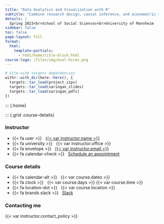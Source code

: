```yaml
---
title: "Data Analytics and Visualization with R"
subtitle: "Combine research design, causal inference, and econometric tools to measure the effects of social programs"
details: |
  Spring 2023<br>School of Social Sciences<br>University of Mannheim
sidebar: false
toc: false
page-layout: full
format:
  html:
    template-partials:
      - html/home/title-block.html
course-logo: /files/img/eval-hires.png
---
```


```r
# Site-wide targets dependencies
withr::with_dir(here::here(), {
  targets::tar_load(project_zips)
  targets::tar_load(xaringan_slides)
  targets::tar_load(xaringan_pdfs)
})
```

::: {.home}

::: {.grid .course-details}

::: {.g-col-12 .g-col-sm-6 .g-col-md-4}
### Instructor

- {{< fa user >}} &nbsp; [{{< var instructor.name >}}]({{< var instructor.url >}})
- {{< fa university >}} &nbsp; {{< var instructor.office >}}
- {{< fa envelope >}} &nbsp; <a href="mailto:{{< var instructor.email >}}">{{< var instructor.email >}}</a>
- {{< fa calendar-check >}} &nbsp; [Schedule an appointment]({{< var instructor.appointment_url >}})
:::

::: {.g-col-12 .g-col-sm-6 .g-col-md-4}
### Course details

<!-- - {{< fa calendar >}} &nbsp; {{< var course.days >}} -->
- {{< fa calendar-alt >}} &nbsp; {{< var course.dates >}}
- {{< fa clock >}} &nbsp; {{< var course.days >}} {{< var course.time >}}
- {{< fa location-dot >}} &nbsp; {{< var course.location >}}
- {{< fa brands slack >}} &nbsp; [Slack]({{< var course.slack >}})
:::

::: {.g-col-12 .g-col-md-4 .contact-policy}
### Contacting me

{{< var instructor.contact_policy >}}
:::

<!-- ::: -->

<!-- ```{r echo=FALSE} -->
<!-- knitr::include_graphics(here::here("files", "img", "eval-flowchart.png"), error = FALSE) -->
<!-- ``` -->

<!-- ::: -->

